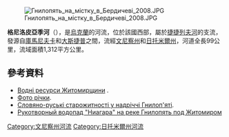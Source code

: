 [[Image:Гнилопять_на_містку_в_Бердичеві_2008.JPG|right]]

'''格尼洛皮亞季河'''（{{lang-uk|Гнилоп'ять}}），是[[烏克蘭|烏克蘭]]的河流，位於該國西部，屬於[[捷捷列夫河|捷捷列夫河]]的支流，發源自[[庫馬尼夫卡|庫馬尼夫卡]]和[[大斯捷普|大斯捷普]]之間，流經[[文尼察州|文尼察州]]和[[日托米爾州|日托米爾州]]，河道全長99公里，流域面積1,312平方公里。

==參考資料==
* [http://www.nature.org.ua/gitom/02_02.htm Водні ресурси Житомирщини] {{Wayback|url=http://www.nature.org.ua/gitom/02_02.htm |date=20200216191828 }}.
* [http://www.fotovernisage.com.ua/fg/thumbnails.php?album=search&search=%D0%93%D0%BD%D0%B8%D0%BB%D0%BE%D0%BF%D1%8F%D1%82%D1%8C Фото річки]{{dead link|date=2018年3月 |bot=InternetArchiveBot |fix-attempted=yes }}.
* [https://web.archive.org/web/20071109211404/http://ws.net.ua/berd/berdichev/doc/magazin/m_konf/arheolog/slovjano.htm Словяно-руські старожитності у надріччі Гнилоп'яті].
* [http://zhzh.info/publ/4-1-0-5107 Рукотворный водопад "Ниагара" на реке Гнилопять под Житомиром] {{Wayback|url=http://zhzh.info/publ/4-1-0-5107 |date=20200203214847 }}

{{DEFAULTSORT:Гнилоп'ять}}
[[Category:文尼察州河流|Category:文尼察州河流]]
[[Category:日托米爾州河流|Category:日托米爾州河流]]


{{Ukraine-river-stub}}